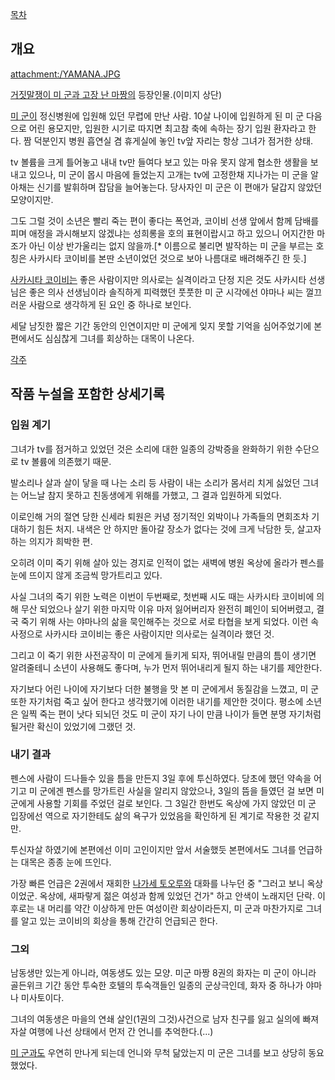 [[목차]]

== 개요 ==
attachment:/YAMANA.JPG

[[거짓말쟁이 미 군과 고장 난 마짱]]의 등장인물.(이미지 상단)

[[미 군]]이 정신병원에 입원해 있던 무렵에 만난 사람. 10살 나이에 입원하게 된 미 군 다음으로 어린 용모지만, 입원한 시기로 따지면 최고참 축에 속하는 장기 입원 환자라고 한다. 짬 덕분인지 병원 흡연실 겸 휴게실에 놓인 tv앞 자리는 항상 그녀가 점거한 상태.

tv 볼륨을 크게 틀어놓고 내내 tv만 들여다 보고 있는 마유 못지 않게 협소한 생활을 보내고 있으나, 미 군이 몹시 마음에 들었는지 고개는 tv에 고정한채 지나가는 미 군을 알아채는 신기를 발휘하며 잡담을 늘어놓는다. 당사자인 미 군은 이 편애가 달갑지 않았던 모양이지만. 

그도 그럴 것이 소년은 빨리 죽는 편이 좋다는 폭언과, 코이비 선생 앞에서 함께 담배를 피며 애정을 과시해보지 않겠냐는 성희롱을 호의 표현이랍시고 하고 있으니 어지간한 마조가 아닌 이상 반가울리는 없지 않을까.[* 이름으로 불리면 발작하는 미 군을 부르는 호칭은 사카시타 코이비를 본딴 소년이었던 것으로 보아 나름대로 배려해주긴 한 듯.]

[[사카시타 코이비]]는 좋은 사람이지만 의사로는 실격이라고 단정 지은 것도 사카시타 선생님은 좋은 의사 선생님이라 솔직하게 피력했던 풋풋한 미 군 시각에선 야마나 씨는 껄끄러운 사람으로 생각하게 된 요인 중 하나로 보인다.

세달 남짓한 짧은 기간 동안의 인연이지만 미 군에게 잊지 못할 기억을 심어주었기에 본편에서도 심심찮게 그녀를 회상하는 대목이 나온다.

[[각주]]


== 작품 누설을 포함한 상세기록 ==

=== 입원 계기 ===
그녀가 tv를 점거하고 있었던 것은 소리에 대한 일종의 강박증을 완화하기 위한 수단으로 tv 볼륨에 의존했기 때문.

발소리나 살과 살이 닿을 때 나는 소리 등 사람이 내는 소리가 몸서리 치게 싫었던 그녀는 어느날 참지 못하고 친동생에게 위해를 가했고, 그 결과 입원하게 되었다. 

이로인해 거의 절연 당한 신세라 퇴원은 커녕 정기적인 외박이나 가족들의 면회조차 기대하기 힘든 처지. 내색은 안 하지만 돌아갈 장소가 없다는 것에 크게 낙담한 듯, 살고자 하는 의지가 희박한 편. 

오히려 이미 죽기 위해 살아 있는 경지로 인적이 없는 새벽에 병원 옥상에 올라가 펜스를 눈에 뜨이지 않게 조금씩 망가트리고 있다. 

사실 그녀의 죽기 위한 노력은 이번이 두번째로, 첫번째 시도 때는 사카시타 코이비에 의해 무산 되었으나 살기 위한 마지막 이유 마저 잃어버리자 완전히 폐인이 되어버렸고, 결국 죽기 위해 사는 야마나의 삶을 묵인해주는 것으로 서로 타협을 보게 되었다. 이런 속사정으로 사카시타 코이비는 좋은 사람이지만 의사로는 실격이라 했던 것. 

그리고 이 죽기 위한 사전공작이 미 군에게 들키게 되자, 뛰어내릴 만큼의 틈이 생기면 알려줄테니 소년이 사용해도 좋다며, 누가 먼저 뛰어내리게 될지 하는 내기를 제안한다.

자기보다 어린 나이에 자기보다 더한 불행을 맛 본 미 군에게서 동질감을 느꼈고, 미 군 또한 자기처럼 죽고 싶어 한다고 생각했기에 이러한 내기를 제안한 것이다. 평소에 소년은 일찍 죽는 편이 낫다 되뇌던 것도 미 군이 자기 나이 만큼 나이가 들면 분명 자기처럼 될거란 확신이 있었기에 그랬던 것.

=== 내기 결과 ===

펜스에 사람이 드나들수 있을 틈을 만든지 3일 후에 투신하였다. 당초에 했던 약속을 어기고 미 군에겐 펜스를 망가트린 사실을 알리지 않았으나, 3일의 뜸을 들였던 걸 보면 미 군에게 사용할 기회를 주었던 걸로 보인다. 그 3일간 한번도 옥상에 가지 않았던 미 군 입장에선 역으로 자기한테도 삶의 욕구가 있었음을 확인하게 된 계기로 작용한 것 같지만.

투신자살 하였기에 본편에선 이미 고인이지만 앞서 서술했듯 본편에서도 그녀를 언급하는 대목은 종종 눈에 뜨인다. 

가장 빠른 언급은 2권에서 재회한 [[나가세 토오루]]와 대화를 나누던 중 "그러고 보니 옥상이었군. 옥상에, 새파랗게 젊은 여성과 함께 있었던 건가" 하고 안색이 노래지던 단락. 이후로는 내 머리를 약간 이상하게 만든 여성이란 회상이라든지, 미 군과 마찬가지로 그녀를 알고 있는 코이비의 회상을 통해 간간히 언급되곤 한다.

=== 그외 ===

남동생만 있는게 아니라, 여동생도 있는 모양. 미군 마짱 8권의 화자는 미 군이 아니라 골든위크 기간 동안 투숙한 호텔의 투숙객들인 일종의 군상극인데, 화자 중 하나가 야마나 미사토이다. 

그녀의 여동생은 마을의 연쇄 살인(1권의 그것)사건으로 남자 친구를 잃고 실의에 빠져 자살 여행에 나선 상태에서 먼저 간 언니를 추억한다.(...)

[[미 군]]과도 우연히 만나게 되는데 언니와 무척 닮았는지 미 군은 그녀를 보고 상당히 동요했었다. 
